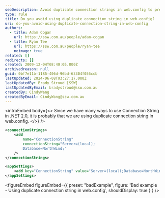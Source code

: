 ```yaml
---
seoDescription: Avoid duplicate connection strings in web.config to prevent errors and improve application performance.
type: rule
title: Do you avoid using duplicate connection string in web.config?
uri: do-you-avoid-using-duplicate-connection-string-in-web-config
authors:
  - title: Adam Cogan
    url: https://ssw.com.au/people/adam-cogan
  - title: Ryan Tee
    url: https://ssw.com.au/people/ryan-tee
    noimage: true
related: []
redirects: []
created: 2009-12-04T08:40:05.000Z
archivedreason: null
guid: 0bf7e11b-1185-406d-96bd-63304f056ccb
lastUpdated: 2024-06-08T03:27:17.000Z
lastUpdatedBy: Brady Stroud [SSW]
lastUpdatedByEmail: bradystroud@ssw.com.au
createdBy: CindyWang
createdByEmail: CindyWang@ssw.com.au
---
```


<introEmbed
  body={<>
Since we have many ways to use Connection String in .NET 2.0, it is probably that we are using duplicate connection string in web.config.
  </>}
/>
```xml
<connectionStrings>
    <add
        name="ConnectionString"
        connectionString="Server=(local);
        Database=NorthWind;"
    />
</connectionStrings>

<appSettings>
    <add key="ConnectionString" value="Server=(local);Database=NorthWind;"/>
</appSettings>
```

<figureEmbed figureEmbed={{
  preset: "badExample",
  figure: 'Bad example - Using duplicate connection string in web.config',
  shouldDisplay: true
} } />
